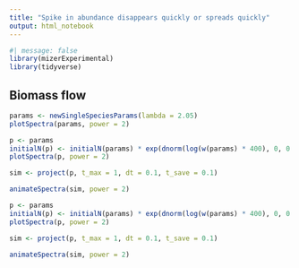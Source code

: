```yaml
---
title: "Spike in abundance disappears quickly or spreads quickly"
output: html_notebook
---
```


```r
#| message: false
library(mizerExperimental)
library(tidyverse)
```

## Biomass flow

```r
params <- newSingleSpeciesParams(lambda = 2.05)
plotSpectra(params, power = 2)
```


```r
p <- params
initialN(p) <- initialN(params) * exp(dnorm(log(w(params) * 400), 0, 0.3) /2)
plotSpectra(p, power = 2)
```

```r
sim <- project(p, t_max = 1, dt = 0.1, t_save = 0.1)
```

```r
animateSpectra(sim, power = 2)
```

```r
p <- params
initialN(p) <- initialN(params) * exp(dnorm(log(w(params) * 400), 0, 0.3) *10)
plotSpectra(p, power = 2)
```

```r
sim <- project(p, t_max = 1, dt = 0.1, t_save = 0.1)
```

```r
animateSpectra(sim, power = 2)
```

